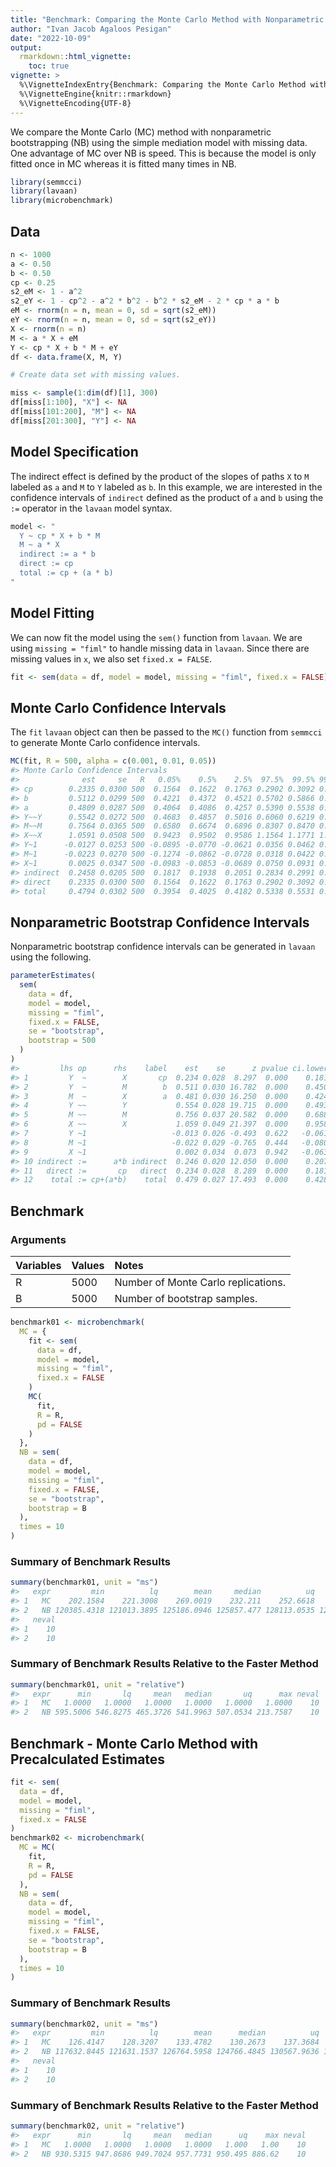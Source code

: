 ```yaml
---
title: "Benchmark: Comparing the Monte Carlo Method with Nonparametric Bootstrapping"
author: "Ivan Jacob Agaloos Pesigan"
date: "2022-10-09"
output:
  rmarkdown::html_vignette:
    toc: true
vignette: >
  %\VignetteIndexEntry{Benchmark: Comparing the Monte Carlo Method with Nonparametric Bootstrapping}
  %\VignetteEngine{knitr::rmarkdown}
  %\VignetteEncoding{UTF-8}
---
```










We compare the Monte Carlo (MC) method with nonparametric bootstrapping (NB) using the simple mediation model with missing data.
One advantage of MC over NB is speed.
This is because the model is only fitted once in MC whereas it is fitted many times in NB.


```r
library(semmcci)
library(lavaan)
library(microbenchmark)
```

## Data


```r
n <- 1000
a <- 0.50
b <- 0.50
cp <- 0.25
s2_eM <- 1 - a^2
s2_eY <- 1 - cp^2 - a^2 * b^2 - b^2 * s2_eM - 2 * cp * a * b
eM <- rnorm(n = n, mean = 0, sd = sqrt(s2_eM))
eY <- rnorm(n = n, mean = 0, sd = sqrt(s2_eY))
X <- rnorm(n = n)
M <- a * X + eM
Y <- cp * X + b * M + eY
df <- data.frame(X, M, Y)

# Create data set with missing values.

miss <- sample(1:dim(df)[1], 300)
df[miss[1:100], "X"] <- NA
df[miss[101:200], "M"] <- NA
df[miss[201:300], "Y"] <- NA
```

## Model Specification

The indirect effect is defined by the product of the slopes
of paths `X` to `M` labeled as `a` and `M` to `Y` labeled as `b`.
In this example, we are interested in the confidence intervals of `indirect`
defined as the product of `a` and `b` using the `:=` operator
in the `lavaan` model syntax.


```r
model <- "
  Y ~ cp * X + b * M
  M ~ a * X
  indirect := a * b
  direct := cp
  total := cp + (a * b)
"
```

## Model Fitting

We can now fit the model using the `sem()` function from `lavaan`.
We are using `missing = "fiml"` to handle missing data in `lavaan`.
Since there are missing values in `x`, we also set `fixed.x = FALSE`.


```r
fit <- sem(data = df, model = model, missing = "fiml", fixed.x = FALSE)
```

## Monte Carlo Confidence Intervals

The `fit` `lavaan` object can then be passed to the `MC()` function from `semmcci`
to generate Monte Carlo confidence intervals.


```r
MC(fit, R = 500, alpha = c(0.001, 0.01, 0.05))
#> Monte Carlo Confidence Intervals
#>              est     se   R   0.05%    0.5%    2.5%  97.5%  99.5% 99.95%
#> cp        0.2335 0.0300 500  0.1564  0.1622  0.1763 0.2902 0.3092 0.3226
#> b         0.5112 0.0299 500  0.4221  0.4372  0.4521 0.5702 0.5866 0.5883
#> a         0.4809 0.0287 500  0.4064  0.4086  0.4257 0.5390 0.5538 0.5651
#> Y~~Y      0.5542 0.0272 500  0.4683  0.4857  0.5016 0.6060 0.6219 0.6251
#> M~~M      0.7564 0.0365 500  0.6580  0.6674  0.6896 0.8307 0.8470 0.8711
#> X~~X      1.0591 0.0508 500  0.9423  0.9502  0.9586 1.1564 1.1771 1.2089
#> Y~1      -0.0127 0.0253 500 -0.0895 -0.0770 -0.0621 0.0356 0.0462 0.0631
#> M~1      -0.0223 0.0270 500 -0.1274 -0.0862 -0.0728 0.0318 0.0422 0.0672
#> X~1       0.0025 0.0347 500 -0.0983 -0.0853 -0.0689 0.0750 0.0931 0.1062
#> indirect  0.2458 0.0205 500  0.1817  0.1938  0.2051 0.2834 0.2991 0.3055
#> direct    0.2335 0.0300 500  0.1564  0.1622  0.1763 0.2902 0.3092 0.3226
#> total     0.4794 0.0302 500  0.3954  0.4025  0.4182 0.5338 0.5531 0.5872
```

## Nonparametric Bootstrap Confidence Intervals

Nonparametric bootstrap confidence intervals can be generated in `lavaan` using the following.


```r
parameterEstimates(
  sem(
    data = df,
    model = model,
    missing = "fiml",
    fixed.x = FALSE,
    se = "bootstrap",
    bootstrap = 500
  )
)
#>         lhs op      rhs    label    est    se      z pvalue ci.lower ci.upper
#> 1         Y  ~        X       cp  0.234 0.028  8.297  0.000    0.181    0.288
#> 2         Y  ~        M        b  0.511 0.030 16.782  0.000    0.450    0.571
#> 3         M  ~        X        a  0.481 0.030 16.250  0.000    0.424    0.537
#> 4         Y ~~        Y           0.554 0.028 19.715  0.000    0.493    0.607
#> 5         M ~~        M           0.756 0.037 20.582  0.000    0.688    0.827
#> 6         X ~~        X           1.059 0.049 21.397  0.000    0.958    1.160
#> 7         Y ~1                   -0.013 0.026 -0.493  0.622   -0.061    0.037
#> 8         M ~1                   -0.022 0.029 -0.765  0.444   -0.080    0.035
#> 9         X ~1                    0.002 0.034  0.073  0.942   -0.063    0.070
#> 10 indirect :=      a*b indirect  0.246 0.020 12.050  0.000    0.207    0.286
#> 11   direct :=       cp   direct  0.234 0.028  8.289  0.000    0.181    0.288
#> 12    total := cp+(a*b)    total  0.479 0.027 17.493  0.000    0.428    0.533
```

## Benchmark

### Arguments




|Variables |Values |Notes                               |
|:---------|:------|:-----------------------------------|
|R         |5000   |Number of Monte Carlo replications. |
|B         |5000   |Number of bootstrap samples.        |




```r
benchmark01 <- microbenchmark(
  MC = {
    fit <- sem(
      data = df,
      model = model,
      missing = "fiml",
      fixed.x = FALSE
    )
    MC(
      fit,
      R = R,
      pd = FALSE
    )
  },
  NB = sem(
    data = df,
    model = model,
    missing = "fiml",
    fixed.x = FALSE,
    se = "bootstrap",
    bootstrap = B
  ),
  times = 10
)
```

### Summary of Benchmark Results


```r
summary(benchmark01, unit = "ms")
#>   expr         min          lq        mean     median          uq         max
#> 1   MC    202.1584    221.3008    269.0019    232.211    252.6618    607.0082
#> 2   NB 120385.4318 121013.3895 125186.0946 125857.477 128113.0535 129753.2585
#>   neval
#> 1    10
#> 2    10
```

### Summary of Benchmark Results Relative to the Faster Method


```r
summary(benchmark01, unit = "relative")
#>   expr      min       lq     mean   median       uq      max neval
#> 1   MC   1.0000   1.0000   1.0000   1.0000   1.0000   1.0000    10
#> 2   NB 595.5006 546.8275 465.3726 541.9963 507.0534 213.7587    10
```

## Benchmark - Monte Carlo Method with Precalculated Estimates




```r
fit <- sem(
  data = df,
  model = model,
  missing = "fiml",
  fixed.x = FALSE
)
benchmark02 <- microbenchmark(
  MC = MC(
    fit,
    R = R, 
    pd = FALSE
  ),
  NB = sem(
    data = df,
    model = model,
    missing = "fiml",
    fixed.x = FALSE,
    se = "bootstrap",
    bootstrap = B
  ),
  times = 10
)
```

### Summary of Benchmark Results


```r
summary(benchmark02, unit = "ms")
#>   expr         min          lq        mean      median          uq        max
#> 1   MC    126.4147    128.3207    133.4782    130.2673    137.3684    157.549
#> 2   NB 117632.8445 121631.1537 126764.5958 124766.4845 130567.9636 139686.071
#>   neval
#> 1    10
#> 2    10
```

### Summary of Benchmark Results Relative to the Faster Method


```r
summary(benchmark02, unit = "relative")
#>   expr      min       lq     mean   median      uq    max neval
#> 1   MC   1.0000   1.0000   1.0000   1.0000   1.000   1.00    10
#> 2   NB 930.5315 947.8686 949.7024 957.7731 950.495 886.62    10
```
